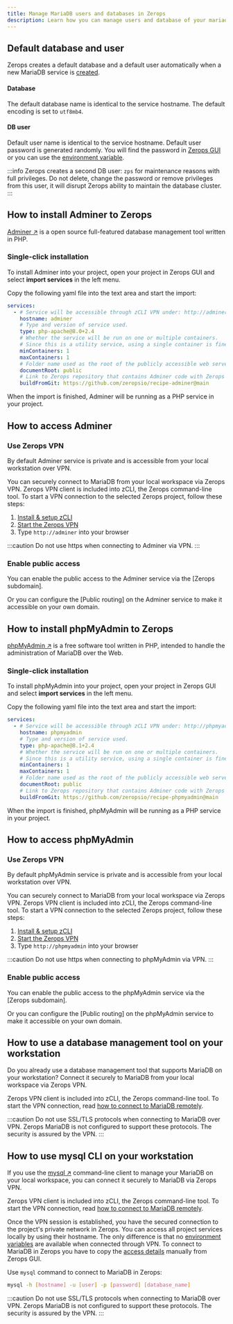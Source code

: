 ```yaml
---
title: Manage MariaDB users and databases in Zerops
description: Learn how you can manage users and database of your mariadb service on Zerops.
---
```


## Default database and user

Zerops creates a default database and a default user automatically when a new MariaDB service is [created](/mariadb/how-to/create).

#### Database

The default database name is identical to the service hostname. The default encoding is set to `utf8mb4`.

#### DB user

Default user name is identical to the service hostname. Default user password is generated randomly. You will find the password in [Zerops GUI](/mariadb/how-to/connect#copy-access-details-from-zerops-gui) or you can use the [environment variable](/mariadb/how-to/connect#use-mariadb-environment-variables).

:::info
Zerops creates a second DB user: `zps` for maintenance reasons with full privileges. Do not delete, change the password or remove privileges from this user, it will disrupt Zerops ability to maintain the database cluster.
:::

## How to install Adminer to Zerops

[Adminer ↗](https://www.adminer.org) is a open source full-featured database management tool written in PHP.

### Single-click installation

To install Adminer into your project, open your project in Zerops GUI and select **import services** in the left menu.

Copy the following yaml file into the text area and start the import:

```yaml
services:
  - # Service will be accessible through zCLI VPN under: http://adminer
    hostname: adminer
    # Type and version of service used.
    type: php-apache@8.0+2.4
    # Whether the service will be run on one or multiple containers.
    # Since this is a utility service, using a single container is fine.
    minContainers: 1
    maxContainers: 1
    # Folder name used as the root of the publicly accessible web server content.
    documentRoot: public
    # Link to Zerops repository that contains Adminer code with Zerops build and deploy instructions.
    buildFromGit: https://github.com/zeropsio/recipe-adminer@main
```

When the import is finished, Adminer will be running as a PHP service in your project.

## How to access Adminer

### Use Zerops VPN

By default Adminer service is private and is accessible from your local workstation over VPN.

You can securely connect to MariaDB from your local workspace via Zerops VPN. Zerops VPN client is included into zCLI, the Zerops command-line tool. To start a VPN connection to the selected Zerops project, follow these steps:

1. [Install & setup zCLI](/references/cli)
2. [Start the Zerops VPN](/references/vpn)
3. Type `http://adminer` into your browser

:::caution
Do not use https when connecting to Adminer via VPN.
:::

### Enable public access

You can enable the public access to the Adminer service via the [Zerops subdomain].

Or you can configure the [Public routing] on the Adminer service to make it accessible on your own domain.

## How to install phpMyAdmin to Zerops

[phpMyAdmin ↗](https://www.phpmyadmin.net) is a free software tool written in PHP, intended to handle the administration of MariaDB over the Web.

### Single-click installation

To install phpMyAdmin into your project, open your project in Zerops GUI and select **import services** in the left menu.

Copy the following yaml file into the text area and start the import:

```yaml
services:
  - # Service will be accessible through zCLI VPN under: http://phpmyadmin
    hostname: phpmyadmin
    # Type and version of service used.
    type: php-apache@8.1+2.4
    # Whether the service will be run on one or multiple containers.
    # Since this is a utility service, using a single container is fine.
    minContainers: 1
    maxContainers: 1
    # Folder name used as the root of the publicly accessible web server content.
    documentRoot: public
    # Link to Zerops repository that contains Adminer code with Zerops build and deploy instructions.
    buildFromGit: https://github.com/zeropsio/recipe-phpmyadmin@main
```

When the import is finished, phpMyAdmin will be running as a PHP service in your project.

## How to access phpMyAdmin

### Use Zerops VPN

By default phpMyAdmin service is private and is accessible from your local workstation over VPN.

You can securely connect to MariaDB from your local workspace via Zerops VPN. Zerops VPN client is included into zCLI, the Zerops command-line tool. To start a VPN connection to the selected Zerops project, follow these steps:

1. [Install & setup zCLI](/references/cli)
2. [Start the Zerops VPN](/references/vpn)
3. Type `http://phpmyadmin` into your browser

:::caution
Do not use https when connecting to phpMyAdmin via VPN.
:::

### Enable public access

You can enable the public access to the phpMyAdmin service via the [Zerops subdomain].

Or you can configure the [Public routing] on the phpMyAdmin service to make it accessible on your own domain.

## How to use a database management tool on your workstation

Do you already use a database management tool that supports MariaDB on your workstation? Connect it securely to MariaDB from your local workspace via Zerops VPN.

Zerops VPN client is included into zCLI, the Zerops command-line tool. To start the VPN connection, read [how to connect to MariaDB remotely](/mariadb/how-to/connect#connect-to-mariadb-in-zerops-remotely).

:::caution
Do not use SSL/TLS protocols when connecting to MariaDB over VPN. Zerops MariaDB is not configured to support these protocols. The security is assured by the VPN.
:::

## How to use mysql CLI on your workstation

If you use the [mysql ↗](https://dev.mysql.com/doc/refman/8.1/en/mysql.html) command-line client to manage your MariaDB on your local workspace, you can connect it securely to MariaDB via Zerops VPN.

Zerops VPN client is included into zCLI, the Zerops command-line tool. To start the VPN connection, read [how to connect to MariaDB remotely](/mariadb/how-to/connect#connect-to-mariadb-in-zerops-remotely).

Once the VPN session is established, you have the secured connection to the project's private network in Zerops. You can access all project services locally by using their hostname. The only difference is that no [environment variables](/mariadb/how-to/connect#connect-to-mariadb-in-zerops-remotely) are available when connected through VPN. To connect to MariaDB in Zerops you have to copy the [access details](/mariadb/how-to/connect#connect-to-mariadb-in-zerops-remotely) manually from Zerops GUI.

Use `mysql` command to connect to MariaDB in Zerops:

```sh
mysql -h [hostname] -u [user] -p [password] [database_name]
```

:::caution
Do not use SSL/TLS protocols when connecting to MariaDB over VPN. Zerops MariaDB is not configured to support these protocols. The security is assured by the VPN.
:::
